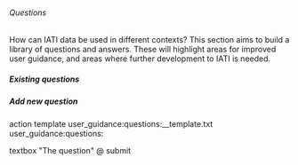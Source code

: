 ====== Questions ======

How can IATI data be used in different contexts? This section aims to build a library of questions and answers. These will highlight areas for improved user guidance, and areas where further development to IATI is needed. 

===== Existing questions =====

{{indexmenu>.}} 

===== Add new question =====

<form>
action template user_guidance:questions:__template.txt user_guidance:questions:

textbox  "The question" @
submit
</form>